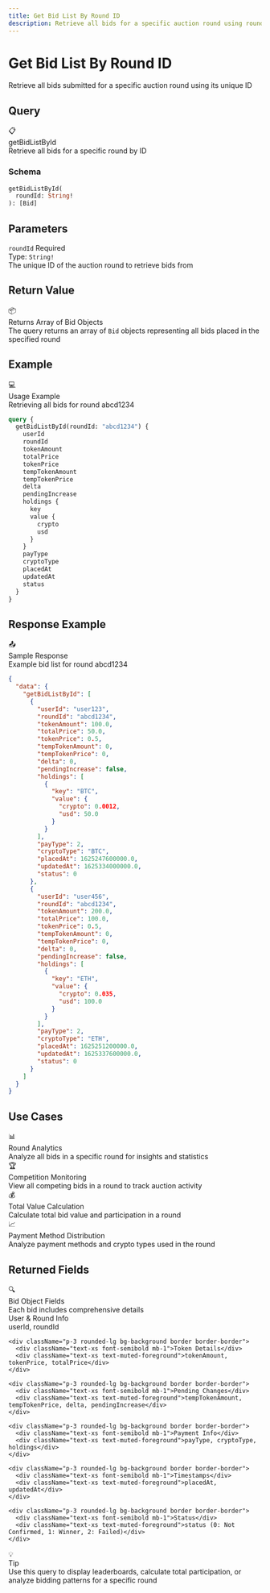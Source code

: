 ```yaml
---
title: Get Bid List By Round ID
description: Retrieve all bids for a specific auction round using round ID
---
```



<div className="relative overflow-hidden rounded-2xl bg-gradient-to-br from-cyan-500/10 via-blue-500/5 to-background p-8 border border-cyan-500/20 mb-8">
  <div className="relative z-10">
    <h1 className="text-4xl md:text-5xl font-bold mb-4">
      Get Bid List By Round ID
    </h1>
    <p className="text-xl text-muted-foreground mb-6">
      Retrieve all bids submitted for a specific auction round using its unique ID
    </p>
  </div>
  <div className="absolute top-0 right-0 w-64 h-64 bg-cyan-500/5 rounded-full blur-3xl"></div>
  <div className="absolute bottom-0 left-0 w-64 h-64 bg-blue-500/5 rounded-full blur-3xl"></div>
</div>

## Query

<div className="rounded-xl border border-cyan-500/30 bg-gradient-to-br from-cyan-500/10 to-cyan-500/5 p-6 my-6">
  <div className="flex items-center gap-3 mb-4">
    <span className="text-2xl">📋</span>
    <div>
      <div className="font-bold text-lg">getBidListById</div>
      <div className="text-sm text-muted-foreground">Retrieve all bids for a specific round by ID</div>
    </div>
  </div>

  ### Schema

  ```graphql
  getBidListById(
    roundId: String!
  ): [Bid]
  ```
</div>

## Parameters

<div className="space-y-4 my-6">
  <div className="p-5 rounded-lg border border-border bg-muted/30">
    <div className="flex items-center gap-2 mb-2">
      <code className="bg-blue-500/20 text-blue-500 px-2 py-0.5 rounded font-mono text-sm">roundId</code>
      <span className="text-xs bg-red-500/20 text-red-500 px-2 py-0.5 rounded font-semibold">Required</span>
    </div>
    <div className="text-sm">
      <div className="font-semibold mb-1">Type: <code className="bg-muted px-1 rounded">String!</code></div>
      <div className="text-muted-foreground">The unique ID of the auction round to retrieve bids from</div>
    </div>
  </div>
</div>

## Return Value

<div className="p-5 rounded-lg border border-green-500/30 bg-green-500/10 my-6">
  <div className="flex items-center gap-2 mb-2">
    <span className="text-lg">📦</span>
    <div className="font-bold">Returns Array of Bid Objects</div>
  </div>
  <div className="text-sm text-muted-foreground">
    The query returns an array of <code className="bg-muted px-1 rounded">Bid</code> objects representing all bids placed in the specified round
  </div>
</div>

## Example

<div className="rounded-xl border border-purple-500/30 bg-gradient-to-br from-purple-500/10 to-purple-500/5 p-6 my-6">
  <div className="flex items-center gap-3 mb-4">
    <span className="text-2xl">💻</span>
    <div>
      <div className="font-bold">Usage Example</div>
      <div className="text-xs text-muted-foreground">Retrieving all bids for round abcd1234</div>
    </div>
  </div>

  ```graphql
  query {
    getBidListById(roundId: "abcd1234") {
      userId
      roundId
      tokenAmount
      totalPrice
      tokenPrice
      tempTokenAmount
      tempTokenPrice
      delta
      pendingIncrease
      holdings {
        key
        value {
          crypto
          usd
        }
      }
      payType
      cryptoType
      placedAt
      updatedAt
      status
    }
  }
  ```
</div>

## Response Example

<div className="rounded-xl border border-green-500/30 bg-gradient-to-br from-green-500/10 to-green-500/5 p-6 my-6">
  <div className="flex items-center gap-3 mb-4">
    <span className="text-2xl">📤</span>
    <div>
      <div className="font-bold">Sample Response</div>
      <div className="text-xs text-muted-foreground">Example bid list for round abcd1234</div>
    </div>
  </div>

  ```json
  {
    "data": {
      "getBidListById": [
        {
          "userId": "user123",
          "roundId": "abcd1234",
          "tokenAmount": 100.0,
          "totalPrice": 50.0,
          "tokenPrice": 0.5,
          "tempTokenAmount": 0,
          "tempTokenPrice": 0,
          "delta": 0,
          "pendingIncrease": false,
          "holdings": [
            {
              "key": "BTC",
              "value": {
                "crypto": 0.0012,
                "usd": 50.0
              }
            }
          ],
          "payType": 2,
          "cryptoType": "BTC",
          "placedAt": 1625247600000.0,
          "updatedAt": 1625334000000.0,
          "status": 0
        },
        {
          "userId": "user456",
          "roundId": "abcd1234",
          "tokenAmount": 200.0,
          "totalPrice": 100.0,
          "tokenPrice": 0.5,
          "tempTokenAmount": 0,
          "tempTokenPrice": 0,
          "delta": 0,
          "pendingIncrease": false,
          "holdings": [
            {
              "key": "ETH",
              "value": {
                "crypto": 0.035,
                "usd": 100.0
              }
            }
          ],
          "payType": 2,
          "cryptoType": "ETH",
          "placedAt": 1625251200000.0,
          "updatedAt": 1625337600000.0,
          "status": 0
        }
      ]
    }
  }
  ```
</div>

## Use Cases

<div className="grid grid-cols-1 md:grid-cols-2 gap-4 my-6">
  <div className="p-5 rounded-lg border border-border bg-muted/50">
    <div className="text-xl mb-2">📊</div>
    <div className="font-bold mb-2">Round Analytics</div>
    <div className="text-sm text-muted-foreground">
      Analyze all bids in a specific round for insights and statistics
    </div>
  </div>

  <div className="p-5 rounded-lg border border-border bg-muted/50">
    <div className="text-xl mb-2">🏆</div>
    <div className="font-bold mb-2">Competition Monitoring</div>
    <div className="text-sm text-muted-foreground">
      View all competing bids in a round to track auction activity
    </div>
  </div>

  <div className="p-5 rounded-lg border border-border bg-muted/50">
    <div className="text-xl mb-2">💰</div>
    <div className="font-bold mb-2">Total Value Calculation</div>
    <div className="text-sm text-muted-foreground">
      Calculate total bid value and participation in a round
    </div>
  </div>

  <div className="p-5 rounded-lg border border-border bg-muted/50">
    <div className="text-xl mb-2">📈</div>
    <div className="font-bold mb-2">Payment Method Distribution</div>
    <div className="text-sm text-muted-foreground">
      Analyze payment methods and crypto types used in the round
    </div>
  </div>
</div>

## Returned Fields

<div className="rounded-xl border border-indigo-500/30 bg-gradient-to-br from-indigo-500/10 to-indigo-500/5 p-6 my-6">
  <div className="flex items-center gap-3 mb-4">
    <span className="text-2xl">🔍</span>
    <div>
      <div className="font-bold text-lg">Bid Object Fields</div>
      <div className="text-sm text-muted-foreground">Each bid includes comprehensive details</div>
    </div>
  </div>

  <div className="grid grid-cols-1 md:grid-cols-2 gap-3">
    <div className="p-3 rounded-lg bg-background border border-border">
      <div className="text-xs font-semibold mb-1">User & Round Info</div>
      <div className="text-xs text-muted-foreground">userId, roundId</div>
    </div>

    <div className="p-3 rounded-lg bg-background border border-border">
      <div className="text-xs font-semibold mb-1">Token Details</div>
      <div className="text-xs text-muted-foreground">tokenAmount, tokenPrice, totalPrice</div>
    </div>

    <div className="p-3 rounded-lg bg-background border border-border">
      <div className="text-xs font-semibold mb-1">Pending Changes</div>
      <div className="text-xs text-muted-foreground">tempTokenAmount, tempTokenPrice, delta, pendingIncrease</div>
    </div>

    <div className="p-3 rounded-lg bg-background border border-border">
      <div className="text-xs font-semibold mb-1">Payment Info</div>
      <div className="text-xs text-muted-foreground">payType, cryptoType, holdings</div>
    </div>

    <div className="p-3 rounded-lg bg-background border border-border">
      <div className="text-xs font-semibold mb-1">Timestamps</div>
      <div className="text-xs text-muted-foreground">placedAt, updatedAt</div>
    </div>

    <div className="p-3 rounded-lg bg-background border border-border">
      <div className="text-xs font-semibold mb-1">Status</div>
      <div className="text-xs text-muted-foreground">status (0: Not Confirmed, 1: Winner, 2: Failed)</div>
    </div>
  </div>
</div>

<div className="mt-8 p-6 rounded-xl border border-cyan-500/30 bg-gradient-to-r from-cyan-500/10 to-blue-500/10">
  <div className="flex items-center gap-3">
    <span className="text-2xl">💡</span>
    <div>
      <div className="font-bold">Tip</div>
      <div className="text-sm text-muted-foreground">Use this query to display leaderboards, calculate total participation, or analyze bidding patterns for a specific round</div>
    </div>
  </div>
</div>
